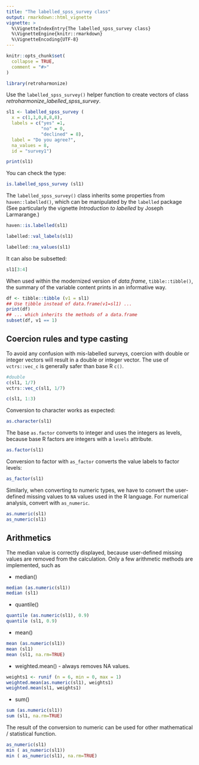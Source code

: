 ---
title: "The labelled_spss_survey class"
output: rmarkdown::html_vignette
vignette: >
  %\VignetteIndexEntry{The labelled_spss_survey class}
  %\VignetteEngine{knitr::rmarkdown}
  %\VignetteEncoding{UTF-8}
---

```{r, include = FALSE}
knitr::opts_chunk$set(
  collapse = TRUE,
  comment = "#>"
)
```

```{r setup}
library(retroharmonize)
```

Use the `labelled_spss_survey()` helper function to create vectors of class *retroharmonize_labelled_spss_survey*.

```{r}
sl1 <- labelled_spss_survey (
  x = c(1,1,0,8,8,8), 
  labels = c("yes" =1,
             "no" = 0,
             "declined" = 8),
  label = "Do you agree?",
  na_values = 8, 
  id = "survey1")

print(sl1)
```
You can check the type: 

```{r}
is.labelled_spss_survey (sl1)
```
The `labelled_spss_survey()` class inherits some properties from `haven::labelled()`, which can be manipulated by the `labelled` package (See particularly the vignette *Introduction to labelled* by Joseph Larmarange.)

```{r}
haven::is.labelled(sl1)
```
```{r}
labelled::val_labels(sl1)
```
```{r}
labelled::na_values(sl1)
```
It can also be subsetted:

```{r}
sl1[3:4]
```

When used within the modernized version of *data.frame*, `tibble::tibble()`, the summary of the variable content prints in an informative way.

```{r}
df <- tibble::tibble (v1 = sl1)
## Use tibble instead of data.frame(v1=sl1) ...
print(df)
## ... which inherits the methods of a data.frame 
subset(df, v1 == 1)
```

## Coercion rules and type casting

To avoid any confusion with mis-labelled surveys, coercion with double or integer vectors will result in a double or integer vector. The use of `vctrs::vec_c` is generally safer than base R `c()`.

```{r}
#double
c(sl1, 1/7)
vctrs::vec_c(sl1, 1/7)
```
```{r integer}
c(sl1, 1:3)
```
Conversion to character works as expected:

```{r character}
as.character(sl1)
```
The base `as.factor` converts to integer and uses the integers as levels, because base R factors are integers with a `levels` attribute.

```{r as.factor}
as.factor(sl1)
```

Conversion to factor with `as_factor` converts the value labels to factor levels:

```{r as_factor}
as_factor(sl1)
```
Similarly, when converting to numeric types, we have to convert the user-defined missing values to `NA` values used in the R language. For numerical analysis, convert with `as_numeric`.

```{r numerics}
as.numeric(sl1)
as_numeric(sl1)
```
## Arithmetics 

The median value is correctly displayed, because user-defined missing values are removed from the calculation. Only a few arithmetic methods are implemented, such as 

* median()

```{r}
median (as.numeric(sl1))
median (sl1)
```

* quantile()

```{r}
quantile (as.numeric(sl1), 0.9)
quantile (sl1, 0.9)
```

* mean()

```{r}
mean (as.numeric(sl1))
mean (sl1)
mean (sl1, na.rm=TRUE)
```

* weighted.mean() - always removes NA values.

```{r}
weights1 <- runif (n = 6, min = 0, max = 1)
weighted.mean(as.numeric(sl1), weights1)
weighted.mean(sl1, weights1)
```

* sum()

```{r}
sum (as.numeric(sl1))
sum (sl1, na.rm=TRUE)
```

The result of the conversion to numeric can be used for other mathematical / statistical function. 

```{r}
as_numeric(sl1)
min ( as_numeric(sl1))
min ( as_numeric(sl1), na.rm=TRUE)
```
